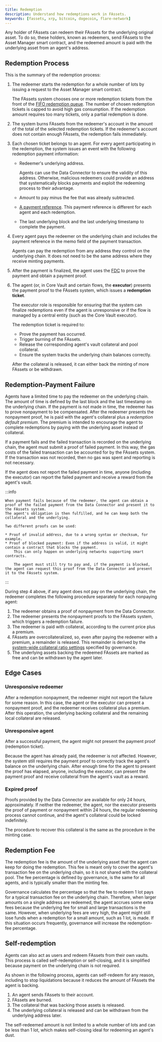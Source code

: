 ```yaml
---
title: Redemption
description: Understand how redemptions work in FAssets.
keywords: [fassets, xrp, bitcoin, dogecoin, flare-network]
---
```


Any holder of FAssets can redeem their FAssets for the underlying original asset.
To do so, these holders, known as redeemers, send FAssets to the Asset Manager smart contract, and the redeemed amount is paid with the underlying asset from an agent's address.

## Redemption Process

This is the summary of the redemption process:

1. The redeemer starts the redemption for a whole number of lots by issuing a request to the Asset Manager smart contract.

   The FAssets system chooses one or more redemption tickets from the front of the [FIFO redemption queue](/fassets/minting#redemption-tickets-and-the-redemption-queue).
   The number of chosen redemption tickets is capped to avoid high gas consumption.
   If the redemption amount requires too many tickets, only a partial redemption is done.

2. The system burns FAssets from the redeemer's account in the amount of the total of the selected redemption tickets.
   If the redeemer's account does not contain enough FAssets, the redemption fails immediately.

3. Each chosen ticket belongs to an agent.
   For every agent participating in the redemption, the system issues an event with the following redemption payment information:

   - Redeemer's underlying address.

     Agents can use the Data Connector to ensure the validity of this address.
     Otherwise, malicious redeemers could provide an address that systematically blocks payments and exploit the redeeming process to their advantage.

   - Amount to pay minus the fee that was already subtracted.
   - [A payment reference](/fassets/minting#minting-payment-reference).
     This payment reference is different for each agent and each redemption.
   - The last underlying block and the last underlying timestamp to complete the payment.

4. Every agent pays the redeemer on the underlying chain and includes the payment reference in the memo field of the payment transaction.

   Agents can pay the redemption from any address they control on the underlying chain.
   It does not need to be the same address where they receive minting payments.

5. After the payment is finalized, the agent uses the [FDC](/fdc/overview) to prove the payment and obtain a payment proof.

6. The agent (or, in Core Vault and certain flows, the **executor**) presents the payment proof to the FAssets system, which issues a **redemption ticket**.

   The executor role is responsible for ensuring that the system can finalize redemptions even if the agent is unresponsive or if the flow is managed by a central entity (such as the Core Vault executor).

   The redemption ticket is required to:

   - Prove the payment has occurred.
   - Trigger burning of the FAssets.
   - Release the corresponding agent's vault collateral and pool collateral.
   - Ensure the system tracks the underlying chain balances correctly.

   After the collateral is released, it can either back the minting of more FAssets or be withdrawn.

## Redemption-Payment Failure

Agents have a limited time to pay the redeemer on the underlying chain.
The amount of time is defined by the last block and the last timestamp on the underlying chain.
If the payment is not made in time, the redeemer has to prove nonpayment to be compensated.
After the redeemer presents the nonpayment proof, he is paid with the agent's collateral plus a _redemption default premium_.
The premium is intended to encourage the agent to complete redemptions by paying with the underlying asset instead of collateral.

If a payment fails and the failed transaction is recorded on the underlying chain, the agent must submit a proof of failed payment.
In this way, the gas costs of the failed transaction can be accounted for by the FAssets system.
If the transaction was not recorded, then no gas was spent and reporting is not necessary.

If the agent does not report the failed payment in time, anyone (including the executor) can report the failed payment and receive a reward from the agent's vault.

:::info

    When payment fails because of the redeemer, the agent can obtain a proof of the failed payment from the Data Connector and present it to the FAssets system.
    The agent's obligation is then fulfilled, and he can keep both the collateral and the underlying.

    Two different proofs can be used:

    * Proof of invalid address, due to a wrong syntax or checksum, for example.
    * Proof of blocked payment: Even if the address is valid, it might contain a contract that blocks the payment.
        This can only happen on underlying networks supporting smart contracts.

        The agent must still try to pay and, if the payment is blocked, the agent can request this proof from the Data Connector and present it to the FAssets system.

:::

During step 4 above, if any agent does not pay on the underlying chain, the redeemer completes the following procedure separately for each nonpaying agent:

1. The redeemer obtains a proof of nonpayment from the Data Connector.
2. The redeemer presents the nonpayment proofs to the FAssets system, which triggers a redemption failure.
3. The redeemer is paid with collateral, according to the current price plus a premium.
4. FAssets are overcollateralized, so, even after paying the redeemer with a premium, a remainder is released.
   This remainder is derived by the [system-wide collateral ratio settings](/fassets/collateral#system-wide-thresholds) specified by governance.
5. The underlying assets backing the redeemed FAssets are marked as free and can be withdrawn by the agent later.

## Edge Cases

### Unresponsive redeemer

After a redemption nonpayment, the redeemer might not report the failure for some reason.
In this case, the agent or the executor can present a nonpayment proof, and the redeemer receives collateral plus a premium.
After this operation, the underlying backing collateral and the remaining local collateral are released.

### Unresponsive agent

After a successful payment, the agent might not present the payment proof (redemption ticket).

Because the agent has already paid, the redeemer is not affected.
However, the system still requires the payment proof to correctly track the agent's balance on the underlying chain.
After enough time for the agent to present the proof has elapsed, anyone, including the executor, can present the payment proof and receive collateral from the agent's vault as a reward.

### Expired proof

Proofs provided by the Data Connector are available for only 24 hours, approximately.
If neither the redeemer, the agent, nor the executor presents the proof of payment or nonpayment within 24 hours, the regular redeeming process cannot continue, and the agent's collateral could be locked indefinitely.

The procedure to recover this collateral is the same as the procedure in the minting case.

## Redemption Fee

The redemption fee is the amount of the underlying asset that the agent can keep for doing the redemption.
This fee is meant only to cover the agent's transaction fee on the underlying chain, so it is not shared with the collateral pool.
The fee percentage is defined by governance, is the same for all agents, and is typically smaller than the minting fee.

Governance calculates the percentage so that the fee to redeem 1 lot pays for a typical transaction fee on the underlying chain.
Therefore, when larger amounts on a single address are redeemed, the agent accrues some extra fees because the underlying fee for small and large transactions is the same.
However, when underlying fees are very high, the agent might still lose funds when a redemption for a small amount, such as 1 lot, is made.
If this situation occurs frequently, governance will increase the redemption-fee percentage.

## Self-redemption

Agents can also act as users and redeem FAssets from their own vaults.
This process is called self-redemption or self-closing, and it is simplified because payment on the underlying chain is not required.

As shown in the following process, agents can self-redeem for any reason, including to stop liquidations because it reduces the amount of FAssets the agent is backing.

1. An agent sends FAssets to their account.
2. FAssets are burned.
3. The collateral that was backing those assets is released.
4. The underlying collateral is released and can be withdrawn from the underlying address later.

The self-redeemed amount is not limited to a whole number of lots and can be less than 1 lot, which makes self-closing ideal for redeeming an agent's dust.
